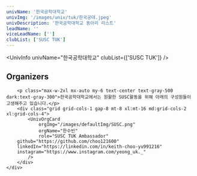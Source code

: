 ```yaml
---
univName: '한국공학대학교'
univImg: '/images/univ/tuk/한국공대.jpeg'
univDescription: '한국공학대학교 동아리 리스트'
leadName: ''
viceLeadName: ['']
clubList: ['SUSC TUK']
---
```




<UnivInfo
	univName="한국공학대학교"
	clubList={['SUSC TUK']}
/>


<section class="bg-white dark:bg-gray-900">
	<div class="container px-6 py-10 mx-auto">
		<h1 class="text-2xl font-semibold text-center text-gray-800 capitalize lg:text-3xl dark:text-white">Organizers</h1>

		<p class="max-w-2xl mx-auto my-6 text-center text-gray-500 dark:text-gray-300">한국공학대학교에서는 원활한 SUSC활동을 위해 아래의 구성원들이 고생해주고 있습니다.</p>
		<div class="grid grid-cols-1 gap-8 mt-8 xl:mt-16 md:grid-cols-2 xl:grid-cols-4">
			<UnivOrgCard 
				orgImg="/images/defaultImg/SUSC.png"
				orgName="한수빈"
				role="SUSC TUK Ambassador"
        github="https://github.com/choo121600"
        linkedIn="https://linkedin.com/in/keith-choo-yu991216"
        instagram="https://www.instagram.com/yeong_uk._"
			/>
		</div>
	</div>
</section>